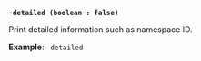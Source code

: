 <a id="namespace-flag-detailed" />

**`-detailed (boolean : false)`**

Print detailed information such as namespace ID.

**Example**: `-detailed`
